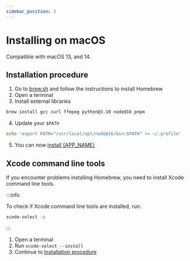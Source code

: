 ```yaml
---
sidebar_position: 3
---
```



# Installing on macOS

Compatible with macOS 13, and 14.

## Installation procedure

1. Go to [brew.sh](https://brew.sh/) and follow the instructions to install
   Homebrew
2. Open a terminal
3. Install external libraries

```bash
brew install gcc curl ffmpeg python@3.10 node@16 pnpm
```

4. Update your `$PATH`

```bash
echo 'export PATH="/usr/local/opt/node@16/bin:$PATH" >> ~/.profile'
```

5. You can now [install {APP_NAME}](../install.mdx)

## Xcode command line tools

If you encounter problems installing Homebrew, you need to install Xcode
command line tools.

:::info

To check if Xcode command line tools are installed, run:

```bash
xcode-select -p
```

:::

1. Open a terminal
2. Run `xcode-select --install`
3. Continue to [Installation procedure](#installation-procedure)
